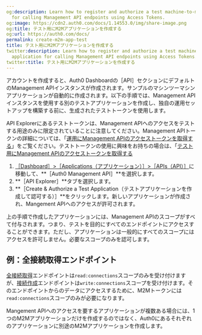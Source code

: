 ```yaml
---
og:description: Learn how to register and authorize a test machine-to-machine application
  for calling Management API endpoints using Access Tokens.
og:image: https://cdn2.auth0.com/docs/1.14553.0/img/share-image.png
og:title: テスト用にM2Mアプリケーションを作成する
og:url: https://auth0.com/docs/
permalink: create-m2m-app-test
title: テスト用にM2Mアプリケーションを作成する
twitter:description: Learn how to register and authorize a test machine-to-machine
  application for calling Management API endpoints using Access Tokens.
twitter:title: テスト用にM2Mアプリケーションを作成する
---
```


アカウントを作成すると、Auth0 Dashboardの［API］セクションにデフォルトのManagement APIインスタンスが作成されます。サンプルのマシンツーマシンアプリケーションが自動的に作成されます。以下の手順では、Management APIインスタンスを使用する別のテストアプリケーションを作成し、独自の運用セットアップを構築する前に、生成されたテストトークンを使用します。

API Explorerにあるテストトークンは、Management APIへのアクセスをテストする用途のみに限定されていることに注意してください。Management APIトークンの詳細については、「[運用にManagement APIのアクセストークンを取得する](/security/tokens/access-tokens/management-api-access-tokens/get-management-api-access-tokens-for-production)」をご覧ください。テストトークンの使用に興味をお持ちの場合は、「[テスト用にManagement APIのアクセストークンを取得する](/security/tokens/access-tokens/management-api-access-tokens/get-management-api-access-tokens-for-testing)

1. [［Dashboard］>［Applications（アプリケーション）］>［APIs（API）］](%24%7Bmanage_url%7D/#/apis)に移動して、**［Auth0 Management API］**を選択します。
2. **［API Explorer］**タブを選択します。
3. **［Create & Authorize a Test Application（テストアプリケーションを作成して認可する）］**をクリックします。新しいアプリケーションが作成され、Mangement APIへのアクセスが許可されます。

上の手順で作成したアプリケーションには、Management APIのスコープがすべて付与されます。つまり、テストを目的にすべてのエンドポイントにアクセスすることができます。ただし、アプリケーションは一般的にすべてのスコープにはアクセスを許可しません。必要なスコープのみを認可します。



## 例：全接続取得エンドポイント

[全接続取得](/api/management/v2#!/Clients/get_connections)エンドポイントは`read:connections`スコープのみを受け付けますが、[接続作成](/api/management/v2#!/Clients/post_connections)エンドポイントは`write:connections`スコープを受け付けます。そのエンドポイントからのデータにアクセスするために、M2Mトークンには`read:connections`スコープのみが必要になります。

Mangement APIへのアクセスを要するアプリケーションが複数ある場合には、1つのM2Mアプリケーションだけを作成するのではなく、Auth0にあるそれぞれのアプリケーションに別途のM2Mアプリケーションを作成します。